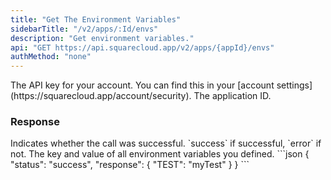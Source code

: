 ```yaml
---
title: "Get The Environment Variables"
sidebarTitle: "/v2/apps/:Id/envs"
description: "Get environment variables."
api: "GET https://api.squarecloud.app/v2/apps/{appId}/envs"
authMethod: "none"
---
```


<ParamField header="Authorization" type="string" placeholder="API KEY" required>
  The API key for your account. You can find this in your [account settings](https://squarecloud.app/account/security).
</ParamField>

<ParamField path="appId" type="string" placeholder="App ID" required>
  The application ID. 
</ParamField>

### Response

<ResponseField name="status" type="string">
  Indicates whether the call was successful. `success` if successful, `error` if not.
</ResponseField>
<ResponseField name="response" type="object">
  The key and value of all environment variables you defined.
</ResponseField>


<ResponseExample>
```json
{
  "status": "success",
  "response": {
    "TEST": "myTest"
  }
}
```
</ResponseExample>